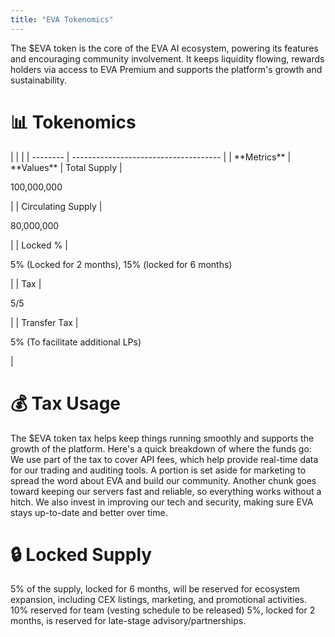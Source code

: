 ```yaml
---
title: "EVA Tokenomics"
---
```


The \$EVA token is the core of the EVA AI ecosystem, powering its features and encouraging community involvement. It keeps liquidity flowing, rewards holders via access to EVA Premium and supports the platform's growth and sustainability.

<Card>
  <h1 style={{ color: '#f7941d' }}>📊 Tokenomics</h1>
  |     |                                       |
  | --------                      | -------------------------------------        |
  | **Metrics**            | **Values**
  | Total Supply       | <p style={{ color: '#f7941d' }}>100,000,000</p>       |
  | Circulating Supply | <p style={{ color: '#f7941d' }}>80,000,000</p>       |
  | Locked %           | <p style={{ color: '#f7941d' }}>5% (Locked for 2 months), 15% (locked for 6 months)</p>  |
  | Tax                | <p style={{ color: '#f7941d' }}>5/5 </p>                                                 |
  | Transfer Tax       | <p style={{ color: '#f7941d' }}>5% (To facilitate additional LPs)</p>                    |
</Card>

<Card>
  <h1 style={{ color: '#f7941d' }}>💰 Tax Usage</h1>
  The $EVA token tax helps keep things running smoothly and supports the growth of the platform. Here's a quick breakdown of where the funds go:
  <Columns col={2}>
    <Card title="API Costs">
      We use part of the tax to cover API fees, which help provide real-time data for our trading and auditing tools.
    </Card>
    <Card title="Marketing">
A portion is set aside for marketing to spread the word about EVA and build our community.
    </Card>
    <Card title="Servers">
Another chunk goes toward keeping our servers fast and reliable, so everything works without a hitch.
    </Card>
    <Card title="Infrastructure">
We also invest in improving our tech and security, making sure EVA stays up-to-date and better over time.
    </Card>
  </Columns>
  </Card>

  <Card>
  <h1 style={{ color: '#f7941d' }}>🔒 Locked Supply</h1>
  <Card title="Ecosystem Expansion (5%)" horizontal="true">
    5% of the supply, locked for 6 months, will be reserved for ecosystem expansion, including CEX listings, marketing, and promotional activities.
  </Card>
    <Card title="Team Allocation (10%)" horizontal="true">
10% reserved for team (vesting schedule to be released)
  </Card>
    <Card title="Advisory & Partnerships (5%)" horizontal="true">
5%, locked for 2 months, is reserved for late-stage advisory/partnerships.
  </Card>
  </Card>